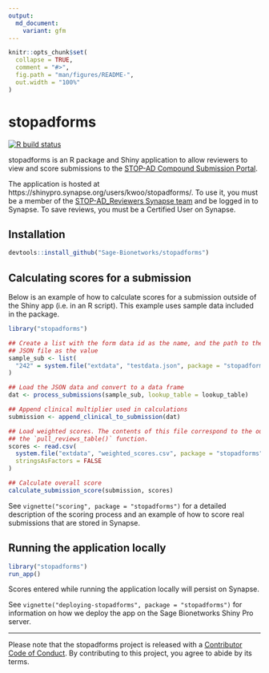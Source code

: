 ```yaml
---
output:
  md_document:
    variant: gfm
---
```


<!-- README.md is generated from README.Rmd. Please edit that file -->

```r
knitr::opts_chunk$set(
  collapse = TRUE,
  comment = "#>",
  fig.path = "man/figures/README-",
  out.width = "100%"
)
```

# stopadforms

<!-- badges: start -->
[![R build status](https://github.com/Sage-Bionetworks/stopadforms/workflows/R-CMD-check/badge.svg)](https://github.com/Sage-Bionetworks/stopadforms/actions)
<!-- badges: end -->

stopadforms is an R package and Shiny application to allow reviewers to view and
score submissions to the [STOP-AD Compound Submission Portal](https://stopadportal.synapse.org/#/).

The application is hosted at https://shinypro.synapse.org/users/kwoo/stopadforms/.
To use it, you must be a member of the
[STOP-AD_Reviewers Synapse team](https://www.synapse.org/#!Team:3403721) 
and be logged in to Synapse. To save reviews, you must be a Certified User on
Synapse.

## Installation

```r
devtools::install_github("Sage-Bionetworks/stopadforms")
```

## Calculating scores for a submission

Below is an example of how to calculate scores for a submission outside of the
Shiny app (i.e. in an R script). This example uses sample data included in the
package.


```r
library("stopadforms")

## Create a list with the form data id as the name, and the path to the included
## JSON file as the value
sample_sub <- list(
  "242" = system.file("extdata", "testdata.json", package = "stopadforms")
)

## Load the JSON data and convert to a data frame
dat <- process_submissions(sample_sub, lookup_table = lookup_table)

## Append clinical multiplier used in calculations
submission <- append_clinical_to_submission(dat)

## Load weighted scores. The contents of this file correspond to the output of
## the `pull_reviews_table()` function.
scores <- read.csv(
  system.file("extdata", "weighted_scores.csv", package = "stopadforms"),
  stringsAsFactors = FALSE
)

## Calculate overall score
calculate_submission_score(submission, scores)
```

See `vignette("scoring", package = "stopadforms")` for a detailed
description of the scoring process and an example of how to score real
submissions that are stored in Synapse.

## Running the application locally

```r
library("stopadforms")
run_app()
```

Scores entered while running the application locally will persist on Synapse.

See `vignette("deploying-stopadforms", package = "stopadforms")` for information
on how we deploy the app on the Sage Bionetworks Shiny Pro server.


---

Please note that the stopadforms project is released with a [Contributor Code of
Conduct](.github/CODE_OF_CONDUCT.md). By contributing to this project, you agree
to abide by its terms.
